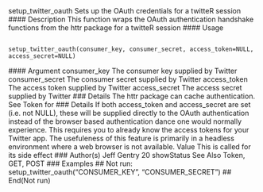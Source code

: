 
setup_twitter_oauth Sets up the OAuth credentials for a twitteR session
#### Description
This function wraps the OAuth authentication handshake functions from the httr package for a
twitteR session
#### Usage <pre><code>
setup_twitter_oauth(consumer_key, consumer_secret, access_token=NULL, access_secret=NULL)
</code></pre> #### Argument
consumer_key The consumer key supplied by Twitter
consumer_secret
The consumer secret supplied by Twitter
access_token The access token supplied by Twitter
access_secret The access secret supplied by Twitter
### Details
The httr package can cache authentication. See Token for ### Details
If both access_token and access_secret are set (i.e. not NULL), these will be supplied directly to
the OAuth authentication instead of the browser based authentication dance one would normally experience.
This requires you to already know the access tokens for your Twitter app. The usefuleness
of this feature is primarily in a headless environment where a web browser is not available.
Value
This is called for its side effect
### Author(s)
Jeff Gentry
20 showStatus
See Also
Token, GET, POST
### Examples
## Not run:
setup_twitter_oauth("CONSUMER_KEY", "CONSUMER_SECRET")
## End(Not run)
